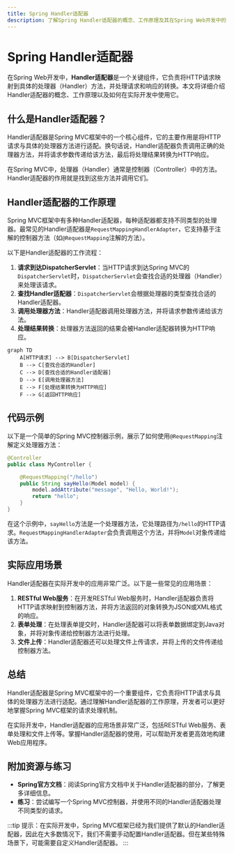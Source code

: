 ```yaml
---
title: Spring Handler适配器
description: 了解Spring Handler适配器的概念、工作原理及其在Spring Web开发中的实际应用。
---
```


# Spring Handler适配器

在Spring Web开发中，**Handler适配器**是一个关键组件，它负责将HTTP请求映射到具体的处理器（Handler）方法，并处理请求和响应的转换。本文将详细介绍Handler适配器的概念、工作原理以及如何在实际开发中使用它。

## 什么是Handler适配器？

Handler适配器是Spring MVC框架中的一个核心组件，它的主要作用是将HTTP请求与具体的处理器方法进行适配。换句话说，Handler适配器负责调用正确的处理器方法，并将请求参数传递给该方法，最后将处理结果转换为HTTP响应。

在Spring MVC中，处理器（Handler）通常是控制器（Controller）中的方法。Handler适配器的作用就是找到这些方法并调用它们。

## Handler适配器的工作原理

Spring MVC框架中有多种Handler适配器，每种适配器都支持不同类型的处理器。最常见的Handler适配器是`RequestMappingHandlerAdapter`，它支持基于注解的控制器方法（如`@RequestMapping`注解的方法）。

以下是Handler适配器的工作流程：

1. **请求到达DispatcherServlet**：当HTTP请求到达Spring MVC的`DispatcherServlet`时，`DispatcherServlet`会查找合适的处理器（Handler）来处理该请求。
2. **查找Handler适配器**：`DispatcherServlet`会根据处理器的类型查找合适的Handler适配器。
3. **调用处理器方法**：Handler适配器调用处理器方法，并将请求参数传递给该方法。
4. **处理结果转换**：处理器方法返回的结果会被Handler适配器转换为HTTP响应。

```mermaid
graph TD
    A[HTTP请求] --> B[DispatcherServlet]
    B --> C[查找合适的Handler]
    C --> D[查找合适的Handler适配器]
    D --> E[调用处理器方法]
    E --> F[处理结果转换为HTTP响应]
    F --> G[返回HTTP响应]
```

## 代码示例

以下是一个简单的Spring MVC控制器示例，展示了如何使用`@RequestMapping`注解定义处理器方法：

```java
@Controller
public class MyController {

    @RequestMapping("/hello")
    public String sayHello(Model model) {
        model.addAttribute("message", "Hello, World!");
        return "hello";
    }
}
```

在这个示例中，`sayHello`方法是一个处理器方法，它处理路径为`/hello`的HTTP请求。`RequestMappingHandlerAdapter`会负责调用这个方法，并将`Model`对象传递给该方法。

## 实际应用场景

Handler适配器在实际开发中的应用非常广泛。以下是一些常见的应用场景：

1. **RESTful Web服务**：在开发RESTful Web服务时，Handler适配器负责将HTTP请求映射到控制器方法，并将方法返回的对象转换为JSON或XML格式的响应。
2. **表单处理**：在处理表单提交时，Handler适配器可以将表单数据绑定到Java对象，并将对象传递给控制器方法进行处理。
3. **文件上传**：Handler适配器还可以处理文件上传请求，并将上传的文件传递给控制器方法。

## 总结

Handler适配器是Spring MVC框架中的一个重要组件，它负责将HTTP请求与具体的处理器方法进行适配。通过理解Handler适配器的工作原理，开发者可以更好地掌握Spring MVC框架的请求处理机制。

在实际开发中，Handler适配器的应用场景非常广泛，包括RESTful Web服务、表单处理和文件上传等。掌握Handler适配器的使用，可以帮助开发者更高效地构建Web应用程序。

## 附加资源与练习

- **Spring官方文档**：阅读Spring官方文档中关于Handler适配器的部分，了解更多详细信息。
- **练习**：尝试编写一个Spring MVC控制器，并使用不同的Handler适配器处理不同类型的请求。

:::tip
提示：在实际开发中，Spring MVC框架已经为我们提供了默认的Handler适配器，因此在大多数情况下，我们不需要手动配置Handler适配器。但在某些特殊场景下，可能需要自定义Handler适配器。
:::